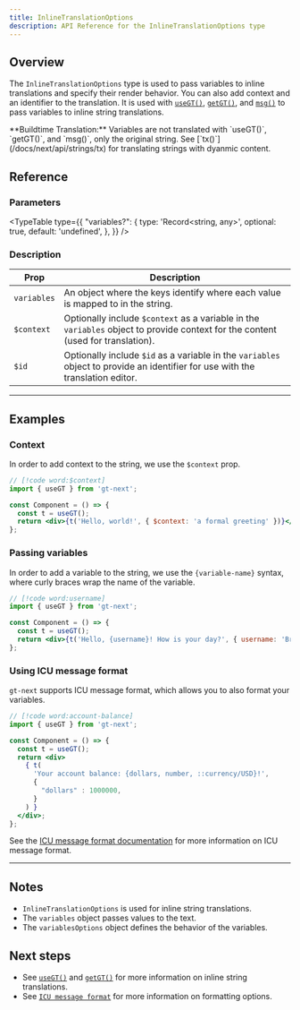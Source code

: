 ```yaml
---
title: InlineTranslationOptions
description: API Reference for the InlineTranslationOptions type
---
```


## Overview

The `InlineTranslationOptions` type is used to pass variables to inline translations and specify their render behavior.
You can also add context and an identifier to the translation.
It is used with [`useGT()`](/docs/next/api/strings/useGT), [`getGT()`](/docs/next/api/strings/getGT), and [`msg()`](/docs/next/api/strings/msg) to pass variables to inline string translations.

<Callout>
  **Buildtime Translation:**
  Variables are not translated with `useGT()`, `getGT()`, and `msg()`, only the original string.
  See [`tx()`](/docs/next/api/strings/tx) for translating strings with dyanmic content.
</Callout>

## Reference

### Parameters

<TypeTable
  type={{
    "variables?": {
        type: 'Record<string, any>',
        optional: true,
        default: 'undefined',
    },
  }}
/>

### Description

| Prop | Description |
| ---- | ----------- |
| `variables` | An object where the keys identify where each value is mapped to in the string.|
| `$context` | Optionally include `$context` as a variable in the `variables` object to provide context for the content (used for translation). |
| `$id` | Optionally include `$id` as a variable in the `variables` object to provide an identifier for use with the translation editor. |

---

## Examples

### Context

In order to add context to the string, we use the `$context` prop.

```jsx title="Component.tsx"
// [!code word:$context]
import { useGT } from 'gt-next';

const Component = () => {
  const t = useGT();
  return <div>{t('Hello, world!', { $context: 'a formal greeting' })}</div>;
};
```


### Passing variables
In order to add a variable to the string, we use the `{variable-name}` syntax, where curly braces wrap the name of the variable.

```jsx title="Component.tsx"
// [!code word:username]
import { useGT } from 'gt-next';

const Component = () => {
  const t = useGT();
  return <div>{t('Hello, {username}! How is your day?', { username: 'Brian123' })}</div>;
};
```

### Using ICU message format

`gt-next` supports ICU message format, which allows you to also format your variables.

```jsx title="Component.tsx"
// [!code word:account-balance]
import { useGT } from 'gt-next';

const Component = () => {
  const t = useGT();
  return <div>
    { t(
      'Your account balance: {dollars, number, ::currency/USD}!',
      {
        "dollars" : 1000000,
      }
    ) }
  </div>;
};
```

See the [ICU message format documentation](https://unicode-org.github.io/icu/userguide/format_parse/messages/) for more information on ICU message format.


---

## Notes
 * `InlineTranslationOptions` is used for inline string translations.
 * The `variables` object passes values to the text.
 * The `variablesOptions` object defines the behavior of the variables.


## Next steps
 * See [`useGT()`](/docs/next/api/strings/useGT) and [`getGT()`](/docs/next/api/strings/getGT) for more information on inline string translations.
 * See [`ICU message format`](https://unicode-org.github.io/icu/userguide/format_parse/messages/) for more information on formatting options.
